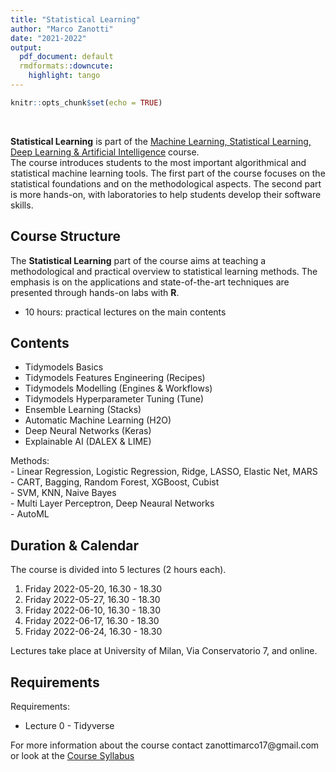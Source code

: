 ```yaml
---
title: "Statistical Learning"
author: "Marco Zanotti"
date: "2021-2022"
output:
  pdf_document: default
  rmdformats::downcute:
    highlight: tango
---
```


```r
knitr::opts_chunk$set(echo = TRUE)
```

&nbsp;  

**Statistical Learning** is part of the 
[Machine Learning, Statistical Learning, Deep Learning & Artificial Intelligence](https://www.unimi.it/en/education/degree-programme-courses/2022/machine-learning-statistical-learning-deep-learning-and-artificial-intelligence)
course.  
The course introduces students to the most important algorithmical and 
statistical machine learning tools. The first part of the course focuses 
on the statistical foundations and on the methodological aspects. 
The second part is more hands-on, with laboratories to help students 
develop their software skills.


## Course Structure

The **Statistical Learning** part of the course aims at teaching a
methodological and practical overview to statistical learning methods. 
The emphasis is on the applications and state-of-the-art techniques 
are presented through hands-on labs with **R**.  

* 10 hours: practical lectures on the main contents  


## Contents

* Tidymodels Basics  
* Tidymodels Features Engineering (Recipes)  
* Tidymodels Modelling (Engines & Workflows)  
* Tidymodels Hyperparameter Tuning (Tune)  
* Ensemble Learning (Stacks)  
* Automatic Machine Learning (H2O)  
* Deep Neural Networks (Keras)  
* Explainable AI (DALEX & LIME)  

Methods:  
- Linear Regression, Logistic Regression, Ridge, LASSO, Elastic Net, MARS  
- CART, Bagging, Random Forest, XGBoost, Cubist  
- SVM, KNN, Naive Bayes    
- Multi Layer Perceptron, Deep Neaural Networks  
- AutoML  


\pagebreak


## Duration & Calendar

The course is divided into 5 lectures (2 hours each).

1. Friday 2022-05-20, 16.30 - 18.30
2. Friday 2022-05-27, 16.30 - 18.30
3. Friday 2022-06-10, 16.30 - 18.30
4. Friday 2022-06-17, 16.30 - 18.30
5. Friday 2022-06-24, 16.30 - 18.30

Lectures take place at University of Milan, Via Conservatorio 7, and online.   


## Requirements

Requirements:

* Lecture 0 - Tidyverse  


For more information about the course contact zanottimarco17@gmail.com
or look at the 
[Course Syllabus](https://marcozanotti.github.io/statlearning-course/general-infos/statlearn_syllabus.html)
